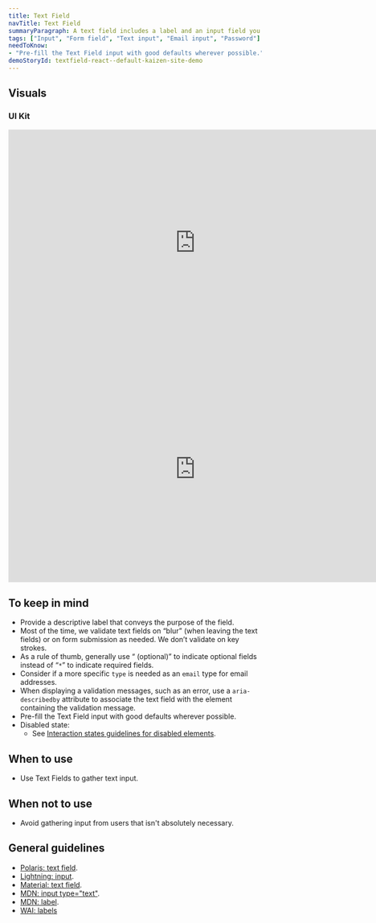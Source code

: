 ```yaml
---
title: Text Field
navTitle: Text Field
summaryParagraph: A text field includes a label and an input field you can type text into.
tags: ["Input", "Form field", "Text input", "Email input", "Password"]
needToKnow:
- "Pre-fill the Text Field input with good defaults wherever possible."
demoStoryId: textfield-react--default-kaizen-site-demo
---
```


## Visuals

### UI Kit

<iframe style="border: none;" width="744" height="450" src="https://www.figma.com/embed?embed_host=share&url=https%3A%2F%2Fwww.figma.com%2Ffile%2Fe3TyAOZKfLg9cA01Iy1Mgm%2FKaizen-Site-embed%3Fnode-id%3D205%253A11577" allowfullscreen></iframe>

<iframe style="border: none;" width="744" height="450" src="https://www.figma.com/embed?embed_host=share&url=https%3A%2F%2Fwww.figma.com%2Ffile%2Fe3TyAOZKfLg9cA01Iy1Mgm%2FKaizen-Site-embed%3Fnode-id%3D205%253A12677" allowfullscreen></iframe>

## To keep in mind

* Provide a descriptive label that conveys the purpose of the field.
* Most of the time, we validate text fields on “blur” (when leaving the text fields) or on form submission as needed. We don’t validate on key strokes.
* As a rule of thumb, generally use “ (optional)” to indicate optional fields instead of “`*`” to indicate required fields.
* Consider if a more specific `type` is needed as an `email` type for email addresses.
* When displaying a validation messages, such as an error, use a `aria-describedby` attribute to associate the text field with the element containing the validation message.
* Pre-fill the Text Field input with good defaults wherever possible.
* Disabled state:
    * See [Interaction states guidelines for disabled elements](/guidelines/interaction-states#disabled-state).

## When to use

* Use Text Fields to gather text input.

## When not to use

* Avoid gathering input from users that isn't absolutely necessary.

## General guidelines

- [Polaris: text field](https://polaris.shopify.com/components/forms/text-field).
- [Lightning: input](https://www.lightningdesignsystem.com/components/input/).
- [Material: text field](https://material.io/design/components/text-fields.html).
- [MDN: input type="text"](https://developer.mozilla.org/en-US/docs/Web/HTML/Element/input/text).
- [MDN: label](https://developer.mozilla.org/en-US/docs/Web/HTML/Element/label).
- [WAI: labels](https://www.w3.org/WAI/tutorials/forms/labels/)


